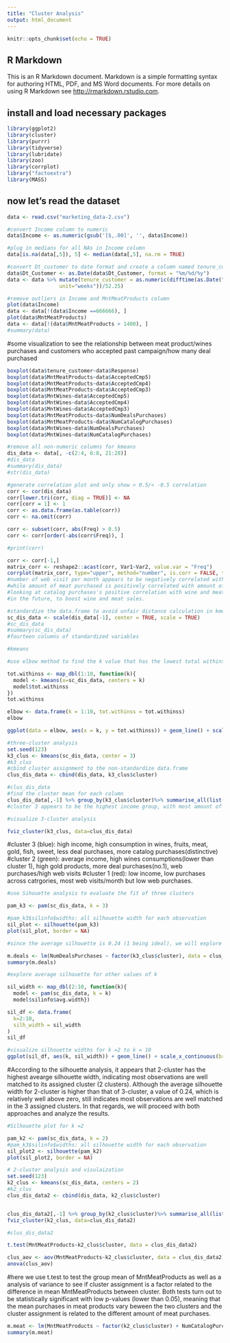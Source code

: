 ```yaml
---
title: "Cluster Analysis"
output: html_document
---
```


```r
knitr::opts_chunk$set(echo = TRUE)
```

## R Markdown

This is an R Markdown document. Markdown is a simple formatting syntax for authoring HTML, PDF, and MS Word documents. For more details on using R Markdown see <http://rmarkdown.rstudio.com>.

## install and load necessary packages
```r
library(ggplot2)
library(cluster)
library(purrr)
library(tidyverse)
library(lubridate)
library(zoo)
library(corrplot)
library("factoextra")
library(MASS)
```

## now let's read the dataset
```r
data <- read.csv("marketing_data-2.csv")
```


```r
#convert Income column to numeric
data$Income <- as.numeric(gsub('[$,.00]', '', data$Income))

#plug in medians for all NAs in Income column
data[is.na(data[,5]), 5] <- median(data[,5], na.rm = TRUE)

#convert Dt_customer to date format and create a column named tenure_customer, measuring customer tenure
data$Dt_Customer <- as.Date(data$Dt_Customer, format = "%m/%d/%y")
data <- data %>% mutate(tenure_customer = as.numeric(difftime(as.Date("2021-03-08"),data$Dt_Customer, 
                 unit="weeks"))/52.25)
```

```r
#remove outliers in Income and MntMeatProducts column
plot(data$Income)
data <- data[!(data$Income ==666666), ]
plot(data$MntMeatProducts)
data <- data[!(data$MntMeatProducts > 1400), ]
#summary(data)
```
#some visualization to see the relationship between meat product/wines purchases and customers who accepted past campaign/how many deal purchased 
```r
boxplot(data$tenure_customer~data$Response)
boxplot(data$MntMeatProducts~data$AcceptedCmp5)
boxplot(data$MntMeatProducts~data$AcceptedCmp4)
boxplot(data$MntMeatProducts~data$AcceptedCmp3)
boxplot(data$MntWines~data$AcceptedCmp5)
boxplot(data$MntWines~data$AcceptedCmp4)
boxplot(data$MntWines~data$AcceptedCmp3)
boxplot(data$MntMeatProducts~data$NumDealsPurchases)
boxplot(data$MntMeatProducts~data$NumCatalogPurchases)
boxplot(data$MntWines~data$NumDealsPurchases)
boxplot(data$MntWines~data$NumCatalogPurchases)
```

```r
#remove all non-numeric columns for kmeans
dis_data <- data[, -c(2:4, 6:8, 21:28)]
#dis_data
#summary(dis_data)
#str(dis_data)
```
```r
#generate correlation plot and only show > 0.5/< -0.5 correlation
corr <- cor(dis_data)
corr[lower.tri(corr, diag = TRUE)] <- NA
corr[corr = 1] <- 1
corr <- as.data.frame(as.table(corr))
corr <- na.omit(corr)

corr <- subset(corr, abs(Freq) > 0.5)
corr <- corr[order(-abs(corr$Freq)), ]

#print(corr)

corr <- corr[-1,]
matrix_corr <- reshape2::acast(corr, Var1~Var2, value.var = "Freq")
corrplot(matrix_corr, type="upper", method="number", is.corr = FALSE, tl.col = "black", na.label = " ")
#number of web visit per month appears to be negatively correlated with amount of meat products purchased
#while amount of meat purchased is positively correlated with amount of wine purchases.
#looking at catalog purchases's positive correlation with wine and meat, it may warrant a catalog campaign
#in the future, to boost wine and meat sales.
```


```r
#standardize the data.frame to avoid unfair distance calculation in kmeans()
sc_dis_data <- scale(dis_data[-1], center = TRUE, scale = TRUE)
#sc_dis_data
#summary(sc_dis_data) 
#fourteen columns of standardized variables
```

```r
#kmeans

#use elbow method to find the k value that has the lowest total withins distance.

tot.withinss <- map_dbl(1:10, function(k){
  model <- kmeans(x=sc_dis_data, centers = k)
  model$tot.withinss
})
tot.withinss

elbow <- data.frame(k = 1:10, tot.withinss = tot.withinss)
elbow
```
```r
ggplot(data = elbow, aes(x = k, y = tot.withinss)) + geom_line() + scale_x_continuous(breaks = 1:10)
```
```r
#three-cluster analysis
set.seed(123)
k3_clus <- kmeans(sc_dis_data, center = 3)
#k3_clus
#cbind cluster assignment to the non-standardize data.frame
clus_dis_data <- cbind(dis_data, k3_clus$cluster)
```

```r
#clus_dis_data
#find the cluster mean for each column
clus_dis_data[,-1] %>% group_by(k3_clus$cluster)%>% summarise_all(list(mean))
#cluster 3 appears to be the highest income group, with most amount of meat and wine purchases, and number of catalog purchases
```
```r
#visualize 3-cluster analysis

fviz_cluster(k3_clus, data=clus_dis_data)
```
#cluster 3 (blue): high income, high consumption in wines, fruits, meat, gold, fish, sweet, less deal purchases, more catalog purchases(distinctive)
#cluster 2 (green): average income, high wines consumptions(lower than cluster 1), high gold products, more deal purchases(no.1), web purchases/high web visits
#cluster 1 (red): low income, low purchases across catrgories, most web visits/month but low web purchases.

```r
#use Sihouette analysis to evaluate the fit of three clusters

pam_k3 <- pam(sc_dis_data, k = 3)

#pam_k3$silinfo$widths: all silhouette width for each observation
sil_plot <- silhouette(pam_k3)
plot(sil_plot, border = NA)

#since the average silhouette is 0.24 (1 being ideal), we will explore the average silhouette width for other numbers of cluster
```
```r
m.deals <- lm(NumDealsPurchases ~ factor(k3_clus$cluster), data = clus_dis_data)
summary(m.deals)
```



```r
#explore average silhouette for other values of k

sil_width <- map_dbl(2:10, function(k){
  model <- pam(sc_dis_data, k = k)
  model$silinfo$avg.width})

sil_df <- data.frame(
  k=2:10,
  silh_width = sil_width
)
sil_df
```

```r
#visualize silhouette widths for k =2 to k = 10
ggplot(sil_df, aes(k, sil_width)) + geom_line() + scale_x_continuous(breaks = 2:10)
```
#According to the silhouette analysis, it appears that 2-cluster has the highest avearge silhouette width, indicating most observations are well matched to its assigned cluster (2 clusters). Although the average silhouette width for 2-cluster is higher than that of 3-cluster, a value of 0.24, which is relatively well above zero, still indicates most observations are well matched in the 3 assigned clusters. In that regards, we will proceed with both approaches and analyze the results.


```r
#Silhouette plot for k =2 

pam_k2 <- pam(sc_dis_data, k = 2)
#pam_k3$silinfo$widths: all silhouette width for each observation
sil_plot2 <- silhouette(pam_k2)
plot(sil_plot2, border = NA)
```



```r
# 2-cluster analysis and visulaization
set.seed(123)
k2_clus <- kmeans(sc_dis_data, centers = 2)
#k2_clus
clus_dis_data2 <- cbind(dis_data, k2_clus$cluster)


clus_dis_data2[,-1] %>% group_by(k2_clus$cluster)%>% summarise_all(list(mean))
fviz_cluster(k2_clus, data=clus_dis_data2)

```

```r
#clus_dis_data2
```
```r
t.test(MntMeatProducts~k2_clus$cluster, data = clus_dis_data2)

clus_aov <- aov(MntMeatProducts~k2_clus$cluster, data = clus_dis_data2)
anova(clus_aov)
```
#here we use t.test to test the group mean of MntMeatProducts as well as a analysis of variance to see if cluster assignment is a factor related to the difference in mean MntMeatProducts between cluster. Both tests turn out to be statistically significant with low p-values (lower than 0.05), meaning that the mean purchases in meat products vary beween the two clusters and the cluster assignment is related to the different amount of meat purchases. 
```r
m.meat <- lm(MntMeatProducts ~ factor(k2_clus$cluster) + NumCatalogPurchases, data = clus_dis_data2)
summary(m.meat)
```


